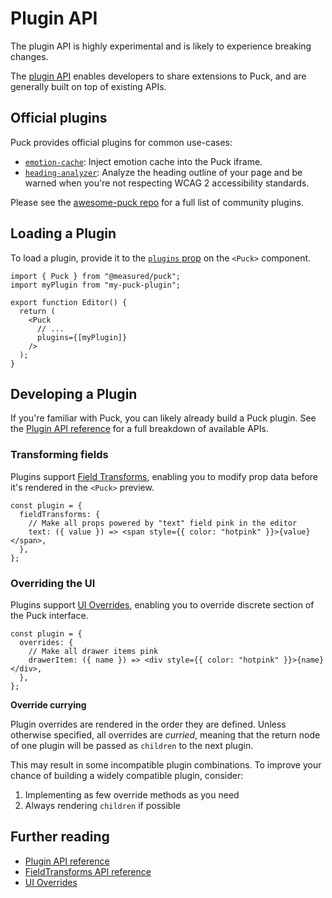 # Plugin API


<Callout>
  The plugin API is highly experimental and is likely to experience breaking
  changes.
</Callout>

The [plugin API](/docs/api-reference/plugins) enables developers to share extensions to Puck, and are generally built on top of existing APIs.

## Official plugins

Puck provides official plugins for common use-cases:

- [`emotion-cache`](https://github.com/measuredco/puck/tree/main/packages/plugin-emotion-cache): Inject emotion cache into the Puck iframe.
- [`heading-analyzer`](https://github.com/measuredco/puck/tree/main/packages/plugin-heading-analyzer): Analyze the heading outline of your page and be warned when you're not respecting WCAG 2 accessibility standards.

Please see the [awesome-puck repo](https://github.com/measuredco/awesome-puck) for a full list of community plugins.

## Loading a Plugin

To load a plugin, provide it to the [`plugins` prop](/docs/api-reference/components/puck#plugins) on the `<Puck>` component.

```tsx showLineNumbers {2,8}
import { Puck } from "@measured/puck";
import myPlugin from "my-puck-plugin";

export function Editor() {
  return (
    <Puck
      // ...
      plugins={[myPlugin]}
    />
  );
}
```

## Developing a Plugin

If you're familiar with Puck, you can likely already build a Puck plugin. See the [Plugin API reference](/docs/api-reference/plugins) for a full breakdown of available APIs.

### Transforming fields

Plugins support [Field Transforms](/docs/extending-puck/field-transforms), enabling you to modify prop data before it's rendered in the `<Puck>` preview.

```tsx showLineNumbers copy
const plugin = {
  fieldTransforms: {
    // Make all props powered by "text" field pink in the editor
    text: ({ value }) => <span style={{ color: "hotpink" }}>{value}</span>,
  },
};
```

### Overriding the UI

Plugins support [UI Overrides](/docs/extending-puck/ui-overrides), enabling you to override discrete section of the Puck interface.

```tsx showLineNumbers copy
const plugin = {
  overrides: {
    // Make all drawer items pink
    drawerItem: ({ name }) => <div style={{ color: "hotpink" }}>{name}</div>,
  },
};
```

<Callout type="info">

<b>Override currying</b>

Plugin overrides are rendered in the order they are defined. Unless otherwise specified, all overrides are _curried_, meaning that the return node of one plugin will be passed as `children` to the next plugin.

This may result in some incompatible plugin combinations. To improve your chance of building a widely compatible plugin, consider:

1. Implementing as few override methods as you need
2. Always rendering `children` if possible

</Callout>

## Further reading

- [Plugin API reference](/docs/api-reference/plugin)
- [FieldTransforms API reference](/docs/api-reference/field-transforms)
- [UI Overrides](/docs/extending-puck/ui-overrides)
